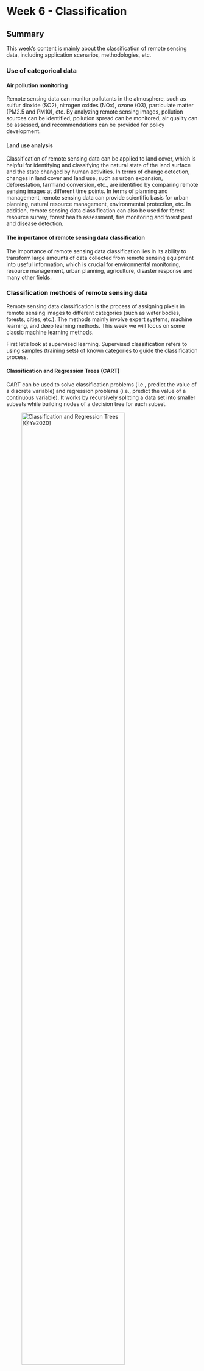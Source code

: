 # Week 6 - Classification

## Summary

This week's content is mainly about the classification of remote sensing data, including application scenarios, methodologies, etc.

### Use of categorical data

#### Air pollution monitoring

Remote sensing data can monitor pollutants in the atmosphere, such as sulfur dioxide (SO2), nitrogen oxides (NOx), ozone (O3), particulate matter (PM2.5 and PM10), etc. By analyzing remote sensing images, pollution sources can be identified, pollution spread can be monitored, air quality can be assessed, and recommendations can be provided for policy development.

#### Land use analysis

Classification of remote sensing data can be applied to land cover, which is helpful for identifying and classifying the natural state of the land surface and the state changed by human activities. In terms of change detection, changes in land cover and land use, such as urban expansion, deforestation, farmland conversion, etc., are identified by comparing remote sensing images at different time points. In terms of planning and management, remote sensing data can provide scientific basis for urban planning, natural resource management, environmental protection, etc. In addition, remote sensing data classification can also be used for forest resource survey, forest health assessment, fire monitoring and forest pest and disease detection.

#### The importance of remote sensing data classification

The importance of remote sensing data classification lies in its ability to transform large amounts of data collected from remote sensing equipment into useful information, which is crucial for environmental monitoring, resource management, urban planning, agriculture, disaster response and many other fields.

### Classification methods of remote sensing data

Remote sensing data classification is the process of assigning pixels in remote sensing images to different categories (such as water bodies, forests, cities, etc.). The methods mainly involve expert systems, machine learning, and deep learning methods. This week we will focus on some classic machine learning methods.

First let's look at supervised learning. Supervised classification refers to using samples (training sets) of known categories to guide the classification process.

#### Classification and Regression Trees (CART)

CART can be used to solve classification problems (i.e., predict the value of a discrete variable) and regression problems (i.e., predict the value of a continuous variable). It works by recursively splitting a data set into smaller subsets while building nodes of a decision tree for each subset.

![Classification and Regression Trees [@Ye2020]](figure/CART.png){width="80%"}

##### Working principle

1.  Select the best split point: The CART algorithm starts from the root node and selects the best split point to split the data set into two subsets. The criterion for choosing the split point is to maximize the increase in purity of the two subsets (for classification problems) or to minimize the mean square error (for regression problems).

2.  Recursive splitting: Repeat step 1 for each generated subset until a stopping condition is met, such as the node reaching the minimum number of samples, the tree reaching the maximum depth, or the subset can no longer further improve purity or reduce error.

3.  Pruning: In order to avoid overfitting, the CART algorithm will simplify the decision tree through pruning. Pruning can be done after the tree is fully grown (post-pruning) or while the tree is growing (pre-pruning). The purpose of pruning is to remove nodes that do not contribute significantly to the model's predictive ability.

##### Classification and regression

-   Classification tree: When the target variable is discrete, CART generates a classification tree. At each leaf node, it gives a category as the prediction result. Criteria commonly used by classification trees when selecting split points include gini impurity and information gain.

-   Regression tree: When the target variable is continuous, CART generates a regression tree. At each leaf node, it will give a numerical value as the prediction result. The criterion commonly used by regression trees when selecting split points is minimizing the mean square error (MSE).

#### Random Forests

Random Forests are used to solve classification and regression problems. It is a type of ensemble learning method that makes the final decision by building multiple decision trees and summarizing their prediction results. The core idea of the random forest algorithm is "collective intelligence". A single decision tree may not be accurate or stable enough to predict the data, but combining the prediction results of multiple decision trees can significantly improve the accuracy and robustness of the prediction.

![Random Forests [@Aggiwal2017]](figure/Random_Forests.jpg){width="80%"}

##### Working principle

1.  Bootstrap sampling: Randomly select N samples from the original data set as a training set for a decision tree. This process is repeated to generate different training data sets for each decision tree.

2.  Build a decision tree: For each decision tree when splitting at each node, a certain number of features are randomly selected from all features, and then the best splitting feature and split point are selected. This practice increases diversity among decision trees.

3.  Training of decision trees: Each decision tree is trained independently on its corresponding training set until each leaf node is pure or reaches the minimum number of node samples, usually without pruning.

4.  Aggregated prediction results: For classification problems, Random Forests work through a "voting" mechanism, that is, each decision tree gives a prediction result, and the final result is the category with the most votes among all tree predictions. For regression problems, Random Forests averages the predictions of all decision trees as the final prediction.

##### Advantages and disadvantages

Advantage:

-   High accuracy: Random forests often provide high accuracy by integrating multiple decision trees.

-   Resistance to overfitting: Compared with a single decision tree, a random forest is less likely to be overfitted.

-   Flexibility: Able to handle classification and regression tasks, suitable for both continuous and categorical variables.

-   Provide feature importance evaluation: being able to evaluate the contribution of each feature to the model and it is helpful for feature selection.

Disadvantages:

-   Poor model interpretability: Because Random Forest involves multiple decision trees, its prediction process is not as intuitive and easy to understand as a single decision tree.

-   Training and prediction speed: Random Forests require more computing resources and time than a single decision tree, especially when working with large-scale data sets.

#### Maximum Likelihood Classification (MLC)

Maximum Likelihood Classification (MLC) is based on statistical principles and makes classification decisions by estimating the probability of generating observed data for each category.

Working principle: For a given pixel, the maximum likelihood classification algorithm calculates the probability that it belongs to each possible class and classifies the pixel into the class with the highest probability.

##### Advantages and disadvantages

Advantages:

-   Solid theoretical foundation: Based on statistical principles, it has a solid theoretical foundation and can effectively and clearly explain the classification results.

-   Wide applicability: suitable for various remote sensing data and various types of classification problems.

Disadvantages:

-   Normal distribution assumption: MLC assumes that the data are multivariate normally distributed within each category, which may not always hold true in practical applications.

-   Computational complexity: For data with higher feature dimensions, the computational complexity of MLC is higher.

-   Dependence on training samples: The performance of MLC relies heavily on high quality training samples. If the training samples are insufficient or unrepresentative, the classification results may be inaccurate.

#### Support Vector Machine (SVM)

Support Vector Machine (SVM) is a powerful supervised learning algorithm used for classification and regression problems. SVM looks for the best decision boundary in a high-dimensional space. This decision boundary is called a maximum-margin hyperplane. It aims to maximize the margin between different categories, thus providing optimal category separation.

![Support vector machine [@SatyaMallick2018]](figure/SVM.png){width="80%"}

##### Working principle

-   Maximum Margin: SVM attempts to find a hyperplane that maximizes the distance between the nearest data points (support vectors) from different categories.

-   Support vector: The determination of the decision boundary only relies on the data points closest to the boundary, which are called support vectors.

-   Linear and non-linear classification: In the case of linear separability, SVM finds a straight line (in two-dimensional space), plane (in three-dimensional space) or hyperplane (in higher-dimensional space) to separate different categories. For nonlinearly separable data, SVM uses a kernel function to map the data to a higher-dimensional space. In this new space, the data may be linearly separable.

-   Kernel function is the key to SVM processing nonlinear problems. Commonly used kernel functions include:

    -   Linear kernel: Used for linearly separable data.

    -   Polynomial kernel: Can map data to high-dimensional space and is suitable for nonlinear problems.

    -   Radial basis function kernel (RBF, also known as Gaussian kernel): Can handle various nonlinear problems.

    -   Sigmoid kernel: Similar to the activation function in neural networks.

##### Advantages and disadvantages

Advantages:

-   Strong generalization ability: SVM has shown good generalization ability in many practical problems, that is, it can make accurate predictions on unseen data.

-   Suitable for high-dimensional data: SVM works well when dealing with high-dimensional feature spaces and can work effectively even when the number of features is greater than the number of samples.

-   Suitable for small sample data: SVM can also show good performance on small sample datasets.

-   Flexibility: By choosing an appropriate kernel function, SVM can be used to solve various types of nonlinear problems.

Disadvantages:

-   Parameter selection and tuning: The performance of SVM depends largely on the selection of kernel functions and parameter tuning, which requires fine adjustments.

-   Computational cost: For large-scale data sets, training of SVM can be very time-consuming, especially when complex kernel functions are chosen.

-   Interpretability: The decision-making logic of the SVM model is not as intuitive and easy to understand as the decision tree, and the model has poor interpretability.

#### Now let's look at unsupervised learning

Unsupervised classification does not rely on training samples but identifies patterns and categories directly from the data.

Common unsupervised classification algorithms include:

-   K-means clustering

-   DBSCAN and HDBSCAN

-   Iterative Self-Organizing Data Analysis (ISODATA): It is an improvement of K-means, allowing the number of categories to be merged and split during the iterative process, and more flexibly handles complex data.

#### Conclusion

In practical applications, in order to improve the accuracy and reliability of classification, multiple methods are often used in combination. The choice of method for classifying remote sensing data depends on the specific application requirements, data type and available resources.

### Practical

For this week's practical, CART, Random forests, and K-means methods were mainly used to classify remote sensing data.

The remote sensing data uses Landsat 8 data, the location is Milan, Italy, and the time is from 01/01/2019 to 01/01/2020.

#### First use two supervised learning methods

Each land cover category in the image is labeled as follows:

-   Forest: 0
-   Developed: 1
-   Water: 2
-   Herbaceous: 3

![CART classification result](figure/CART-result.jpg)

![Random Forests classification result](figure/RF-result.jpg)

By comparing the results of CART and random forests, it can be found that random forests are more accurate for forest classification, and the results of other categories are roughly the same. Since the dataset is manually labeled and contains only a small number of samples, collecting more training data, selecting appropriate hyperparameters, and adding more predictor variables (such as spectral indices) can lead to better classification results.

![Random Forests classification accuracy assessment result](figure/RF-Accuracy-Assessment.jpg)

It can be seen from the statistical information extracted from the confusion matrix that the classification results of random forests are relatively ideal, but there are still a small number of samples belonging to the herbaceous category that are identified as the developed category.

#### And then use an unsupervised learning method

![K-means classification result](figure/K-means-result.jpg)

Since the unsupervised method cannot correspond the classification results to each category, from the results, yellow indicates forest, blue indicates water, dark yellow indicates herbaceous, and pink indicates developed.

## Applications

Machine learning methods have been widely used to classify remote sensing data.

One study [@Saini2023] used machine learning methods to classify different types of land in remotely sensed images. Four machine learning methods were specifically tested in the Nanital district of India using high quality satellite imagery. This study found the random forest method to be the most accurate, followed by support vector machines, K-nearest neighbors, and artificial neural networks. But the study only tested four machine learning techniques, and there may be other ways to do better classification. And it only focuses on a single region of India, meaning the results may be different in other places with different landscapes or weather conditions. In addition, the study used satellite data with a resolution of 10m, which is very detailed, but there may still be small changes on the land that these data cannot show.

Another study [@Ahmad2020] aimed to classify vegetation into different types and categories and compared their effectiveness in vegetation classification using three machine learning methods, namely K-means, support vector machine and artificial neural network. The study found that both supervised and unsupervised algorithms can be effective for vegetation classification, with each algorithm having its own advantages. However, the study did not discuss the accuracy and reliability of machine learning algorithms under different environmental conditions, which may affect the classification results. Temporal changes in vegetation are also not taken into account, which could lead to misclassification due to seasonal changes or agricultural practices. Furthermore, information on the computational resources required by the algorithm is not discussed, which is very important for practical applications, especially in areas with limited computational infrastructure.

In addition to comparing different machine learning methods, there is also a study [@Alimjan2018] that proposes a new method that combines support vector machines (SVM) and k-nearest neighbors (KNN). The study improves the accuracy of classifying remote sensing images by simultaneously using the separation power of SVM and the local insight of KNN. A special distance formula that takes into account brightness and orientation also helps in making better classification decisions for images. But this study has not yet discussed how the new method performs when dealing with very large data sets, which may be important for practical applications of remote sensing. Furthermore, this new method has not been compared in detail with other existing methods, making it difficult to measure its performance.

In addition to traditional machine learning methods, more research [@Vatsalya2023;@Li2019a;@Liu2018;] currently uses deep learning methods to analyze remote sensing images. These studies all believe that using deep learning methods to classify remote sensing images is more effective and has higher accuracy. However, deep learning methods are not suitable for applications in systems with limited resources. And it is very dependent on the dataset, so there are still shortcomings in model generalization.

In summary, whether machine learning or deep learning methods are used, it depends on the specific problem and goal of the research. Each method has advantages and disadvantages, and there is always no best method.

## Reflections

Remote sensing data classification is the process of assigning pixels in remote sensing images to different categories or themes. These categories usually represent different features of the land surface, such as vegetation, water bodies, urban buildings, etc. Effective remote sensing data classification is crucial for environmental monitoring, resource management, urban planning, agriculture, disaster management and other fields.

There are currently many classification methods, from machine learning to deep learning, and from supervised learning to unsupervised learning. The results of these powerful methods also provide evidence support for policy formulation and improvement. As more and more novel methods come into view, I think it is necessary to constantly reflect on the strengths and limitations of these methods and to look at these technologies with a critical eye. In addition, since these methods are very dependent on data sources, we also need to review the quality of our data, select appropriate variables, and try our best to explore interpretability of the method. When studying practical problems, fully thinking from the aspects of data, methods, background, etc. is a reasonable way to solve the problem.

This week I learned the principles of many methods and practiced some of them, which gave me a clear understanding of various practical applications of remote sensing data classification.
